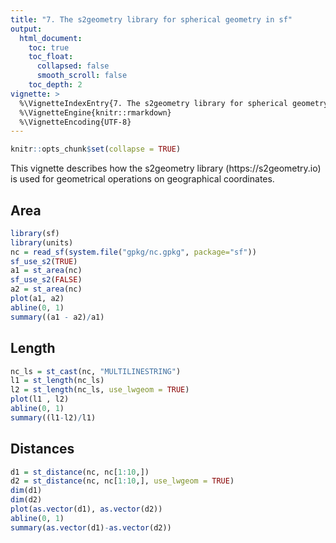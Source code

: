 ```yaml
---
title: "7. The s2geometry library for spherical geometry in sf"
output:
  html_document:
    toc: true
    toc_float:
      collapsed: false
      smooth_scroll: false
    toc_depth: 2
vignette: >
  %\VignetteIndexEntry{7. The s2geometry library for spherical geometry in sf}
  %\VignetteEngine{knitr::rmarkdown}
  %\VignetteEncoding{UTF-8}
---
```


```r
knitr::opts_chunk$set(collapse = TRUE)
```
This vignette describes how the s2geometry library (https://s2geometry.io)
is used for geometrical operations on geographical coordinates.

## Area

```r
library(sf)
library(units)
nc = read_sf(system.file("gpkg/nc.gpkg", package="sf"))
sf_use_s2(TRUE)
a1 = st_area(nc)
sf_use_s2(FALSE)
a2 = st_area(nc)
plot(a1, a2)
abline(0, 1)
summary((a1 - a2)/a1)
```

## Length
```r
nc_ls = st_cast(nc, "MULTILINESTRING")
l1 = st_length(nc_ls)
l2 = st_length(nc_ls, use_lwgeom = TRUE)
plot(l1 , l2)
abline(0, 1)
summary((l1-l2)/l1)
```


## Distances
```r
d1 = st_distance(nc, nc[1:10,])
d2 = st_distance(nc, nc[1:10,], use_lwgeom = TRUE)
dim(d1)
dim(d2)
plot(as.vector(d1), as.vector(d2))
abline(0, 1)
summary(as.vector(d1)-as.vector(d2))
```
